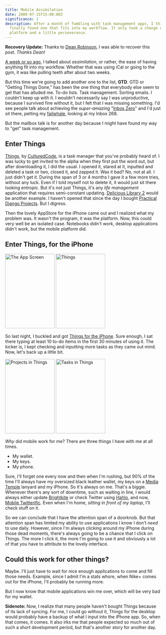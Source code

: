 ```yaml
---
title: Mobile Assimilation
date: 2008-07-15T15:00:00Z
significance: 1
description: After a month of fumbling with task management apps, I think I've
  finally found one that fits into my workflow. It only took a change of
  platform and a little perseverance.
---
```


**Recovery Update:** Thanks to [Dean Robinson](http://deanjrobinson.com/), I was able to recover this post. _Thanks Dean!_

[A week or so ago][1], I talked about _assimilation_, or rather, the ease of having anything fit into my workflow. Whether that was using iCal or going to the gym, it was like pulling teeth after about two weeks.

But this time we're going to add another one to the list, **GTD**. GTD or "Getting Things Done," has been the one thing that everybody else seem to get that has alluded me. To-do lists. Task management. Sorting emails. I couldn't keep up with it. I wouldn't necessarily say I was unproductive, because I survived fine without it, but I felt that I was missing something. I'd see people talk about achieving the _super-amazing_ "[Inbox Zero][2]" and I'd just sit there, petting my [failwhale][3], looking at my Inbox 268.

But the mailbox talk is for another day because I might have found my way to "get" task management.

## Enter Things

[Things][4], by [CulturedCode][5], is a task manager that you've probably heard of. I was lucky to get invited to the alpha when they first put the word out, but after downloading it, I did the usual. I opened it, stared at it, inputted and deleted a task or two, closed it, and zapped it. Was it bad? No, not at all. I just didn't get it. During the span of 3 or 4 months I gave it a few more tries, without any luck. Even if I told myself not to delete it, it would just sit there looking entropic. But it's not just Things, it's any _life management_ application that requires semi-constant updating. [Delicious Library 2][6] would be another example. I haven't opened that since the day I bought [Practical Django Projects][7]. But I digress.

Then the lovely AppStore for the iPhone came out and I realized what my problem was. It wasn't the program, it was the platform. Now, this could very well be an isolated case. Notebooks didn't work, desktop applications didn't work, but the mobile platform did.

## Enter Things, for the iPhone

[<img src="https://farm4.static.flickr.com/3088/2673161628_d766f22277_m.jpg" width="160" height="240" alt="The App Screen" />][13] [<img src="https://farm4.static.flickr.com/3266/2673161670_19b6bee789_m.jpg" width="160" height="240" alt="Things" />][14]

So last night, I buckled and got [Things for the iPhone][8]. Sure enough, I sat there typing at least 10 to-do items in the first 30 minutes of using it. The kicker is, I kept checking and inputting more tasks as they came out mind. Now, let's back up a little bit.

[<img src="https://farm4.static.flickr.com/3239/2672343045_74c2605fa8_m.jpg" width="160" height="240" alt="Projects in Things" />][15] [<img src="https://farm4.static.flickr.com/3157/2672343083_eb8a070af4_m.jpg" width="160" height="240" alt="Tasks in Things" />][16]

_Why_ did mobile work for me? There are three things I have with me at all times.

- My wallet.
- My keys.
- My phone.

Sure, I'll forget one every now and then when I'm rushing, but 90% of the time I'll always have my oversized black leather wallet, my keys on a [Media Temple][9] lanyard and my iPhone. So it's always on me. That's a biggie. Whenever there's any sort of downtime, such as waiting in line, I would always either update [Brightkite][10] or check Twitter using [Hahlo][11], and now, [Mobile Twitterific][12]. Even when I'm home, _sitting in front of my laptop_, I'll check stuff on it.

So we can conclude that I have the attention span of a doorknob. But that attention span has limited my ability to use applications I know I don't _need_ to use daily. However, since I'm always clicking around my iPhone during those dead moments, there's always going to be a chance that I click on Things. The more I click it, the more I'm going to use it and obviously a lot of that you have to attribute to the lovely interface.

## Could this work for other things?

Maybe. I'll just have to wait for nice enough applications to come and fill those needs. Example, since I admit I'm a stats whore, when Nike+ comes out for the iPhone, I'll probably be running more.

But I now know that mobile applications win me over, which will be very bad for my wallet.

**Sidenote:** Now, I realize that many people haven't bought Things because of its lack of syncing. For me, I could go without it, Things for the desktop would probably have a backup of what I input into the iPhone app. So, when that comes, it comes. It also irks me that people expected so much out of such a short development period, but that's another story for another day.

[1]: http://avalonstar.com/blog/2008/jul/2/can-haz-assimilation/
[2]: http://search.twitter.com/search?q=inbox+zero
[3]: http://failwhale.com/
[4]: http://culturedcode.com/things/
[5]: http://culturedcode.com/
[6]: http://delicious-monster.com/
[7]: http://www.amazon.com/Practical-Django-Projects-Pratical/dp/1590599969
[8]: http://culturedcode.com/things/iphone/
[9]: http://www.mediatemple.net/go/order/?refdom=avalonstar.com
[10]: http://brightkite.com/
[11]: http://hahlo.com/
[12]: http://iconfactory.com/software/twitterrific/
[13]: http://www.flickr.com/photos/avalonstar/2673161628/
[14]: http://www.flickr.com/photos/avalonstar/2673161670/
[15]: http://www.flickr.com/photos/avalonstar/2672343045/
[16]: http://www.flickr.com/photos/avalonstar/2672343083/
